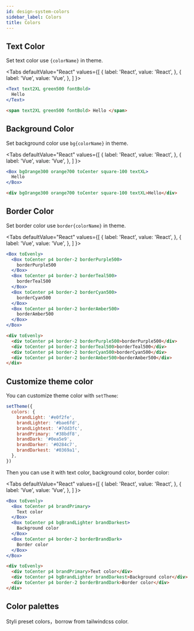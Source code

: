 ```yaml
---
id: design-system-colors
sidebar_label: Colors
title: Colors
---
```



## Text Color

Set text color use `{colorName}` in theme.

<Tabs
  defaultValue="React"
  values={[
    { label: 'React', value: 'React', },
    { label: 'Vue', value: 'Vue', },
  ]
}>
<TabItem value="React">

```jsx live
<Text text2XL green500 fontBold>
  Hello
</Text>
```

</TabItem>
<TabItem value="Vue">

```html
<span text2XL green500 fontBold> Hello </span>
```

</TabItem>
</Tabs>

## Background Color

Set background color use `bg{colorName}` in theme.

<Tabs
  defaultValue="React"
  values={[
    { label: 'React', value: 'React', },
    { label: 'Vue', value: 'Vue', },
  ]
}>
<TabItem value="React">

```jsx live
<Box bgOrange300 orange700 toCenter square-100 textXL>
  Hello
</Box>
```

</TabItem>
<TabItem value="Vue">

```html
<div bgOrange300 orange700 toCenter square-100 textXL>Hello</div>
```

</TabItem>
</Tabs>

## Border Color

Set border color use `border{colorName}` in theme.

<Tabs
  defaultValue="React"
  values={[
    { label: 'React', value: 'React', },
    { label: 'Vue', value: 'Vue', },
  ]
}>
<TabItem value="React">

```jsx live
<Box toEvenly>
  <Box toCenter p4 border-2 borderPurple500>
    borderPurple500
  </Box>
  <Box toCenter p4 border-2 borderTeal500>
    borderTeal500
  </Box>
  <Box toCenter p4 border-2 borderCyan500>
    borderCyan500
  </Box>
  <Box toCenter p4 border-2 borderAmber500>
    borderAmber500
  </Box>
</Box>
```

</TabItem>
<TabItem value="Vue">

```html
<div toEvenly>
  <div toCenter p4 border-2 borderPurple500>borderPurple500</div>
  <div toCenter p4 border-2 borderTeal500>borderTeal500</div>
  <div toCenter p4 border-2 borderCyan500>borderCyan500</div>
  <div toCenter p4 border-2 borderAmber500>borderAmber500</div>
</div>
```

</TabItem>
</Tabs>

## Customize theme color

You can customize theme color with `setTheme`:

```jsx
setTheme({
  colors: {
    brandLight: '#e0f2fe',
    brandLighter: '#bae6fd',
    brandLightest: '#7dd3fc',
    brandPrimary: '#38bdf8',
    brandDark: '#0ea5e9',
    brandDarker: '#0284c7',
    brandDarkest: '#0369a1',
  },
})
```

Then you can use it with text color, background color, border color:

<Tabs
  defaultValue="React"
  values={[
    { label: 'React', value: 'React', },
    { label: 'Vue', value: 'Vue', },
  ]
}>
<TabItem value="React">

```jsx live
<Box toEvenly>
  <Box toCenter p4 brandPrimary>
    Text color
  </Box>
  <Box toCenter p4 bgBrandLighter brandDarkest>
    Background color
  </Box>
  <Box toCenter p4 border-2 borderBrandDark>
    Border color
  </Box>
</Box>
```

</TabItem>
<TabItem value="Vue">

```html
<div toEvenly>
  <div toCenter p4 brandPrimary>Text color</div>
  <div toCenter p4 bgBrandLighter brandDarkest>Background color</div>
  <div toCenter p4 border-2 borderBrandDark>Border color</div>
</div>
```

</TabItem>
</Tabs>

## Color palettes

Styli preset colors，borrow from tailwindcss color.

<Colors />
